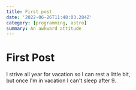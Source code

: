 ```yaml
---
title: First post
date: '2022-06-26T11:48:03.284Z'
category: [programming, astro]
summary: An awkward attitude
---
```


# First Post

I strive all year for vacation so I can rest a little bit,  
but once I'm in vacation I can't sleep after 9.


